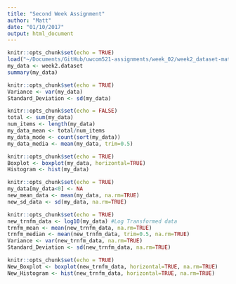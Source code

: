 ```yaml
---
title: "Second Week Assignment"
author: "Matt"
date: "01/10/2017"
output: html_document
---
```



```r
knitr::opts_chunk$set(echo = TRUE)
load("~/Documents/GitHub/uwcom521-assignments/week_02/week2_dataset-matthew.RData")
my_data <- week2.dataset
summary(my_data)
```



```r
knitr::opts_chunk$set(echo = TRUE)
Variance <- var(my_data)
Standard_Deviation <- sd(my_data)
```


```r
knitr::opts_chunk$set(echo = FALSE)
total <- sum(my_data)
num_items <- length(my_data)
my_data_mean <- total/num_items
my_data_mode <- count(sort(my_data))
my_data_media <- mean(my_data, trim=0.5)
```



```r
knitr::opts_chunk$set(echo = TRUE)
Boxplot <- boxplot(my_data, horizontal=TRUE)
Histogram <- hist(my_data)
```


```r
knitr::opts_chunk$set(echo = TRUE)
my_data[my_data<0] <- NA
new_mean_data <- mean(my_data, na.rm=TRUE)
new_sd_data <- sd(my_data, na.rm=TRUE)
```


```r
knitr::opts_chunk$set(echo = TRUE)
new_trnfm_data <- log10(my_data) #Log Transformed data
trnfm_mean <- mean(new_trnfm_data, na.rm=TRUE)
trnfm_median <- mean(new_trnfm_data, trim=0.5, na.rm=TRUE)
Variance <- var(new_trnfm_data, na.rm=TRUE)
Standard_Deviation <- sd(new_trnfm_data, na.rm=TRUE)
```


```r
knitr::opts_chunk$set(echo = TRUE)
New_Boxplot <- boxplot(new_trnfm_data, horizontal=TRUE, na.rm=TRUE)
New_Histogram <- hist(new_trnfm_data, horizontal=TRUE, na.rm=TRUE)
```



